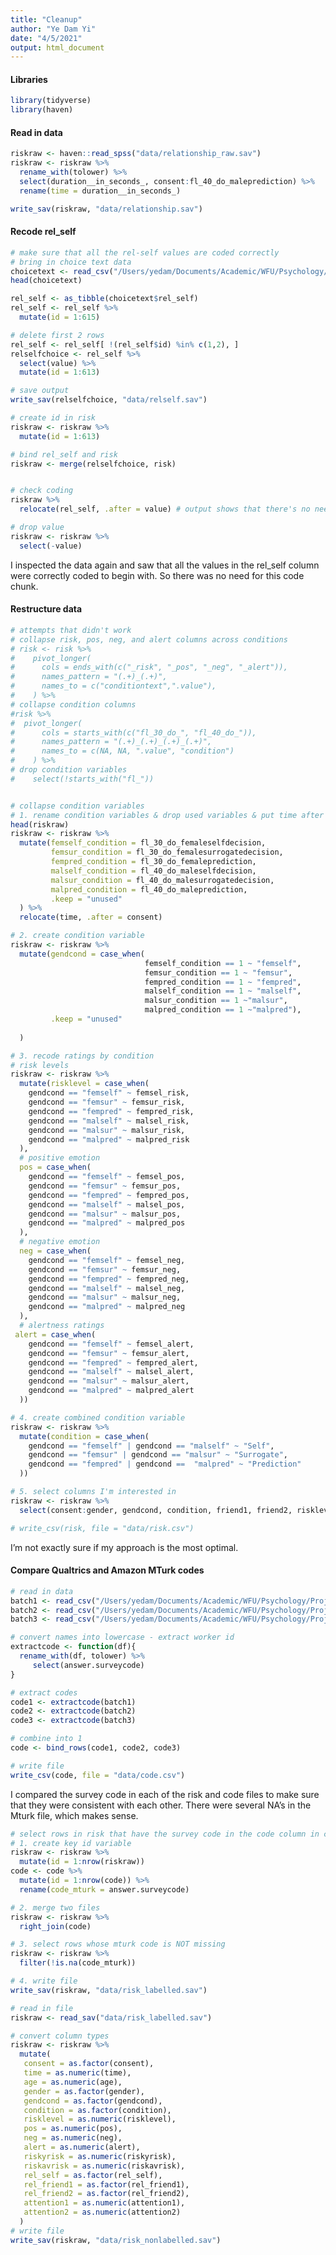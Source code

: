```yaml
---
title: "Cleanup"
author: "Ye Dam Yi"
date: "4/5/2021"
output: html_document
---
```


#### Libraries
```r
library(tidyverse)
library(haven)
```


#### Read in data
```r
riskraw <- haven::read_spss("data/relationship_raw.sav")
riskraw <- riskraw %>% 
  rename_with(tolower) %>% 
  select(duration__in_seconds_, consent:fl_40_do_maleprediction) %>% 
  rename(time = duration__in_seconds_)

write_sav(riskraw, "data/relationship.sav")
```


#### Recode rel_self
```r
# make sure that all the rel-self values are coded correctly
# bring in choice text data
choicetext <- read_csv("/Users/yedam/Documents/Academic/WFU/Psychology/Projects/Thesis/Data/Raw data/choice_text.csv")
head(choicetext)

rel_self <- as_tibble(choicetext$rel_self)
rel_self <- rel_self %>% 
  mutate(id = 1:615)

# delete first 2 rows
rel_self <- rel_self[ !(rel_self$id) %in% c(1,2), ]
relselfchoice <- rel_self %>%
  select(value) %>% 
  mutate(id = 1:613)

# save output
write_sav(relselfchoice, "data/relself.sav")

# create id in risk
riskraw <- riskraw %>% 
  mutate(id = 1:613)

# bind rel_self and risk
riskraw <- merge(relselfchoice, risk)


# check coding 
riskraw %>% 
  relocate(rel_self, .after = value) # output shows that there's no need to recode rel_self

# drop value
riskraw <- riskraw %>% 
  select(-value)


```


I inspected the data again and saw that all the values in the rel_self column were correctly coded to begin with. So there was no need for this code chunk. 


#### Restructure data
```r
# attempts that didn't work
# collapse risk, pos, neg, and alert columns across conditions    
# risk <- risk %>% 
#    pivot_longer(
#      cols = ends_with(c("_risk", "_pos", "_neg", "_alert")),
#      names_pattern = "(.+)_(.+)",
#      names_to = c("conditiontext",".value"),
#    ) %>% 
# collapse condition columns
#risk %>%     
#  pivot_longer(
#      cols = starts_with(c("fl_30_do_", "fl_40_do_")),
#      names_pattern = "(.+)_(.+)_(.+)_(.+)",
#      names_to = c(NA, NA, ".value", "condition")
#    ) %>% 
# drop condition variables
#    select(!starts_with("fl_"))


# collapse condition variables
# 1. rename condition variables & drop used variables & put time after consent
head(riskraw)
riskraw <- riskraw %>% 
  mutate(femself_condition = fl_30_do_femaleselfdecision,
         femsur_condition = fl_30_do_femalesurrogatedecision,
         fempred_condition = fl_30_do_femaleprediction,
         malself_condition = fl_40_do_maleselfdecision,
         malsur_condition = fl_40_do_malesurrogatedecision,
         malpred_condition = fl_40_do_maleprediction,
         .keep = "unused"
  ) %>% 
  relocate(time, .after = consent)

# 2. create condition variable
riskraw <- riskraw %>% 
  mutate(gendcond = case_when(
                              femself_condition == 1 ~ "femself",
                              femsur_condition == 1 ~ "femsur",
                              fempred_condition == 1 ~ "fempred",
                              malself_condition == 1 ~ "malself",
                              malsur_condition == 1 ~"malsur",
                              malpred_condition == 1 ~"malpred"),
         .keep = "unused"
                              
  )

# 3. recode ratings by condition
# risk levels
riskraw <- riskraw %>% 
  mutate(risklevel = case_when(
    gendcond == "femself" ~ femsel_risk,
    gendcond == "femsur" ~ femsur_risk,
    gendcond == "fempred" ~ fempred_risk,
    gendcond == "malself" ~ malsel_risk,
    gendcond == "malsur" ~ malsur_risk,
    gendcond == "malpred" ~ malpred_risk
  ),
  # positive emotion
  pos = case_when(
    gendcond == "femself" ~ femsel_pos,
    gendcond == "femsur" ~ femsur_pos,
    gendcond == "fempred" ~ fempred_pos,
    gendcond == "malself" ~ malsel_pos,
    gendcond == "malsur" ~ malsur_pos,
    gendcond == "malpred" ~ malpred_pos
  ),
  # negative emotion
  neg = case_when(
    gendcond == "femself" ~ femsel_neg,
    gendcond == "femsur" ~ femsur_neg,
    gendcond == "fempred" ~ fempred_neg,
    gendcond == "malself" ~ malsel_neg,
    gendcond == "malsur" ~ malsur_neg,
    gendcond == "malpred" ~ malpred_neg
  ),
  # alertness ratings
 alert = case_when(
    gendcond == "femself" ~ femsel_alert,
    gendcond == "femsur" ~ femsur_alert,
    gendcond == "fempred" ~ fempred_alert,
    gendcond == "malself" ~ malsel_alert,
    gendcond == "malsur" ~ malsur_alert,
    gendcond == "malpred" ~ malpred_alert
  ))

# 4. create combined condition variable
riskraw <- riskraw %>% 
  mutate(condition = case_when(
    gendcond == "femself" | gendcond == "malself" ~ "Self",
    gendcond == "femsur" | gendcond == "malsur" ~ "Surrogate",
    gendcond == "fempred" | gendcond ==  "malpred" ~ "Prediction"
  ))

# 5. select columns I'm interested in
riskraw <- riskraw %>% 
  select(consent:gender, gendcond, condition, friend1, friend2, risklevel:alert, riskyrisk:code)

# write_csv(risk, file = "data/risk.csv")

```


I'm not exactly sure if my approach is the most optimal. 


#### Compare Qualtrics and Amazon MTurk codes

```r
# read in data
batch1 <- read_csv("/Users/yedam/Documents/Academic/WFU/Psychology/Projects/Thesis/Data/Batches/batch1_27.csv", na = c("", "NA"))
batch2 <- read_csv("/Users/yedam/Documents/Academic/WFU/Psychology/Projects/Thesis/Data/Batches/batch2_27.csv", na = c("", "NA"))
batch3 <- read_csv("/Users/yedam/Documents/Academic/WFU/Psychology/Projects/Thesis/Data/Batches/batch3_549.csv", na = c("", "NA"))

# convert names into lowercase - extract worker id
extractcode <- function(df){
  rename_with(df, tolower) %>% 
     select(answer.surveycode)
}

# extract codes
code1 <- extractcode(batch1)
code2 <- extractcode(batch2)
code3 <- extractcode(batch3)

# combine into 1
code <- bind_rows(code1, code2, code3)

# write file
write_csv(code, file = "data/code.csv")

```


I compared the survey code in each of the risk and code files to make sure that they were consistent with each other. There were several NA's in the Mturk file, which makes sense. 


```r
# select rows in risk that have the survey code in the code column in code
# 1. create key id variable
riskraw <- riskraw %>% 
  mutate(id = 1:nrow(riskraw))
code <- code %>% 
  mutate(id = 1:nrow(code)) %>% 
  rename(code_mturk = answer.surveycode)

# 2. merge two files
riskraw <- riskraw %>% 
  right_join(code)

# 3. select rows whose mturk code is NOT missing
riskraw <- riskraw %>% 
  filter(!is.na(code_mturk))

# 4. write file
write_sav(riskraw, "data/risk_labelled.sav")
```

```r
# read in file
riskraw <- read_sav("data/risk_labelled.sav")

# convert column types
riskraw <- riskraw %>% 
  mutate(
   consent = as.factor(consent),
   time = as.numeric(time),
   age = as.numeric(age),
   gender = as.factor(gender),
   gendcond = as.factor(gendcond),
   condition = as.factor(condition),
   risklevel = as.numeric(risklevel),
   pos = as.numeric(pos),
   neg = as.numeric(neg),
   alert = as.numeric(alert),
   riskyrisk = as.numeric(riskyrisk),
   riskavrisk = as.numeric(riskavrisk),
   rel_self = as.factor(rel_self),
   rel_friend1 = as.factor(rel_friend1),
   rel_friend2 = as.factor(rel_friend2),
   attention1 = as.numeric(attention1),
   attention2 = as.numeric(attention2)
  )
# write file
write_sav(riskraw, "data/risk_nonlabelled.sav")
```


